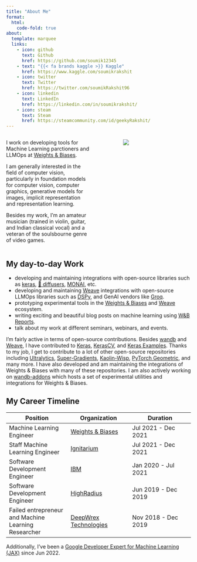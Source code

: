 ```yaml
---
title: "About Me"
format: 
  html:
    code-fold: true
about:
  template: marquee
  links:
    - icon: github
      text: Github
      href: https://github.com/soumik12345
    - text: "{{< fa brands kaggle >}} Kaggle"
      href: https://www.kaggle.com/soumikrakshit
    - icon: twitter
      text: Twitter
      href: https://twitter.com/soumikRakshit96
    - icon: linkedin
      text: LinkedIn
      href: https://linkedin.com/in/soumikrakshit/
    - icon: steam
      text: Steam
      href: https://steamcommunity.com/id/geekyRakshit/
---
```


:::: {.columns}

::: {.column width="50%"}
I work on developing tools for Machine Learning parctioners and LLMOps at [Weights & Biases](https://wandb.ai/site).

I am generally interested in the field of computer vision, particularly in foundation models for computer vision, computer graphics, generative models
for images, implicit representation and representation learning.

Besides my work, I'm an amateur musician (trained in violin, guitar, and Indian classical vocal) and a veteran of the soulsbourne genre of video games.
:::

::: {.column width="10%"}
<!-- empty column to create gap -->
:::

::: {.column width="40%"}
![](./assets/soumik_rakshit.png)
:::

::::

## My day-to-day Work

* developing and maintaining integrations with open-source libraries such as [keras](keras.io), [🤗 diffusers](https://huggingface.co/docs/diffusers/en/index), [MONAI](https://monai.io/), etc.
* developing and maintaining [Weave](wandb.me/weave) integrations with open-source LLMOps libraries such as [DSPy](https://dspy-docs.vercel.app/), and GenAI vendors like [Groq](https://groq.com/).
* prototyping experimental tools in the [Weights & Biases](wandb.ai/site) and [Weave](wandb.me/weave) ecosystem.
* writing exciting and beautiful blog posts on machine learning using [W&B Reports](https://docs.wandb.ai/guides/reports).
* talk about my work at different seminars, webinars, and events.

I'm fairly active in terms of open-source contributions. Besides [wandb](https://github.com/wandb/wandb) and [Weave](https://github.com/wandb/weave), I have contributed to
[Keras](https://github.com/keras-team/keras), [KerasCV](https://github.com/keras-team/keras-cv), and
[Keras Examples](https://github.com/keras-team/keras-io). Thanks to my job, I get to contribute to a lot of other open-source repositories
including [Ultralytics](https://github.com/ultralytics/ultralytics), [Super-Gradients](https://github.com/Deci-AI/super-gradients),
[Kaolin-Wisp](https://github.com/NVIDIAGameWorks/kaolin-wisp), [PyTorch Geometric](https://github.com/pyg-team/pytorch_geometric),
and many more. I have also developed and am maintaining the integrations of Weights & Biases with many of these repositories.
I am also actively working on [wandb-addons](https://github.com/soumik12345/wandb-addons) which hosts a set of experimental utilities
and integrations for Weights & Biases.

## My Career Timeline

|Position|Organization|Duration|
|---|---|---|
|Machine Learning Engineer|[Weights & Biases](https://wandb.ai/site)|Jul 2021 - Dec 2021|
|Staff Machine Learning Engineer|[Ignitarium](https://ignitarium.com/)|Jul 2021 - Dec 2021|
|Software Development Engineer|[IBM](https://www.ibm.com/in-en)|Jan 2020 - Jul 2021|
|Software Development Engineer|[HighRadius](https://www.highradius.com/)|Jun 2019 - Dec 2019|
|Failed entrepreneur and Machine Learning Researcher|[DeepWrex Technologies](https://www.linkedin.com/company/14586161/)|Nov 2018 - Dec 2019|

Additionally, I've been a [Google Developer Expert for Machine Learning (JAX)](https://g.dev/geekyrakshit) since Jun 2022.
